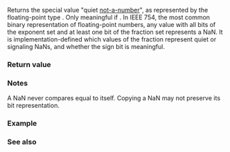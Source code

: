 {{cpp/types/numeric_limits/title|quiet_NaN}}
{{cpp/types/numeric_limits/navbar}}
{{dcl begin}}
{{dcl rev multi|until1=c++11
|dcl1=
static T quiet_NaN() throw();
|dcl2=
static constexpr T quiet_NaN() noexcept;
}}
{{dcl end}}

Returns the special value "quiet [[enwiki:NaN|not-a-number]]", as represented by the floating-point type {{tt|T}}. Only meaningful if {{c|1=std::numeric_limits&lt;T&gt;::has_quiet_NaN == true}}. In IEEE 754, the most common binary representation of floating-point numbers, any value with all bits of the exponent set and at least one bit of the fraction set represents a NaN. It is implementation-defined which values of the fraction represent quiet or signaling NaNs, and whether the sign bit is meaningful.

===Return value===
{{dsc begin}}
{{dsc hitem | {{tt|T}} | {{c|std::numeric_limits&lt;T&gt;::quiet_NaN()}} }}
{{dsc | {{c/core|/* non-specialized */}}   | {{c|T()}} }}
{{dsc | {{c/core|bool}}              | {{c|false}} }}
{{dsc | {{c/core|char}}              | {{c|0}} }}
{{dsc | {{c/core|signed char}}       | {{c|0}} }}
{{dsc | {{c/core|unsigned char}}     | {{c|0}} }}
{{dsc | {{c/core|wchar_t}}           | {{c|0}} }}
{{dsc | {{c/core|char8_t}} {{mark since c++20}}  | {{c|0}} }}
{{dsc | {{c/core|char16_t}} {{mark since c++11}} | {{c|0}} }}
{{dsc | {{c/core|char32_t}} {{mark since c++11}} | {{c|0}} }}
{{dsc | {{c/core|short}}             | {{c|0}} }}
{{dsc | {{c/core|unsigned short}}    | {{c|0}} }}
{{dsc | {{c/core|int}}               | {{c|0}} }}
{{dsc | {{c/core|unsigned int}}      | {{c|0}} }}
{{dsc | {{c/core|long}}              | {{c|0}} }}
{{dsc | {{c/core|unsigned long}}     | {{c|0}} }}
{{dsc | {{c/core|long long}} {{mark since c++11}}          | {{c|0}} }}
{{dsc | {{c/core|unsigned long long}} {{mark since c++11}} | {{c|0}} }}
{{dsc | {{c/core|float}}             | implementation-defined (may be {{lc|NAN}}) }}
{{dsc | {{c/core|double}}            | implementation-defined }}
{{dsc | {{c/core|long double}}       | implementation-defined }}
{{dsc end}}

===Notes===
A NaN never compares equal to itself. Copying a NaN may not preserve its bit representation.

===Example===
{{example
|Several ways to generate a NaN (the output string is compiler-specific):
|code=
#include &lt;iostream&gt;
#include &lt;limits&gt;
#include &lt;cmath&gt;

int main()
{
    std::cout &lt;&lt; std::numeric_limits&lt;double&gt;::quiet_NaN()     &lt;&lt; ' ' // nan
              &lt;&lt; std::numeric_limits&lt;double&gt;::signaling_NaN() &lt;&lt; ' ' // nan
              &lt;&lt; std::acos(2)    &lt;&lt; ' '   // nan
              &lt;&lt; std::tgamma(-1) &lt;&lt; ' '   // nan
              &lt;&lt; std::log(-1)    &lt;&lt; ' '   // nan
              &lt;&lt; std::sqrt(-1)   &lt;&lt; ' '   // -nan
              &lt;&lt; 0 / 0.0         &lt;&lt; '\n'; // -nan
    
    std::cout &lt;&lt; "NaN == NaN? " &lt;&lt; std::boolalpha
              &lt;&lt; ( std::numeric_limits&lt;double&gt;::quiet_NaN() ==
                   std::numeric_limits&lt;double&gt;::quiet_NaN() ) &lt;&lt; '\n';
}
|p=true
|output=
nan nan nan nan nan -nan -nan
NaN == NaN? false
}}

===See also===
{{dsc begin}}
{{dsc inc|cpp/types/numeric_limits/dsc has_quiet_NaN}}
{{dsc inc|cpp/types/numeric_limits/dsc signaling_NaN}}
{{dsc inc|cpp/numeric/math/dsc fnan}}
{{dsc inc|cpp/numeric/math/dsc isnan}}
{{dsc end}}

{{langlinks|de|es|fr|it|ja|pt|ru|zh}}